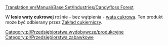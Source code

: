 [[Translation:en/Manual/Base Set/Industries/Candyfloss Forest]]

{{pl/Przedsiębiorstwa|image=en/CandyflossForest.png|name=Las waty cukrowej
|climates=[[pl/Manual/Klimat]]
|accepts=Nic
|produces=[[pl/Manual/Base Set/Cargos/Wata cukrowa|Wata cukrowa]]
}}

W '''lesie waty cukrowej''' rośnie - bez wątpienia - [[pl/Manual/Base Set/Cargos/Wata cukrowa|wata cukrowa]]. Ten produkt może być odbierany przez [[pl/zakład cukierniczy|Zakład cukierniczy]].

{{pl/Navbox Industries}}

[[Category:pl/Przedsiębiorstwa wydobywcze/produkcyjne]]
[[Category:pl/Przedsiębiorstwa zabawkowe]]